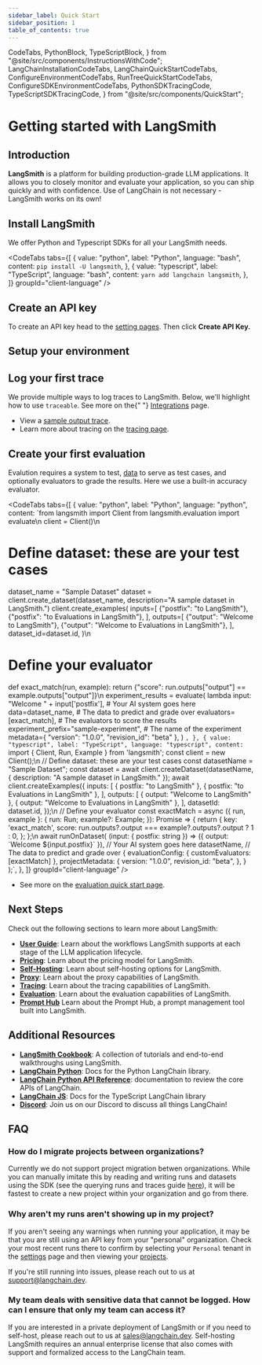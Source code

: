 ```yaml
---
sidebar_label: Quick Start
sidebar_position: 1
table_of_contents: true
---
```


  CodeTabs,
  PythonBlock,
  TypeScriptBlock,
} from "@site/src/components/InstructionsWithCode";
  LangChainInstallationCodeTabs,
  LangChainQuickStartCodeTabs,
  ConfigureEnvironmentCodeTabs,
  RunTreeQuickStartCodeTabs,
  ConfigureSDKEnvironmentCodeTabs,
  PythonSDKTracingCode,
  TypeScriptSDKTracingCode,
} from "@site/src/components/QuickStart";

# Getting started with LangSmith

## Introduction

**LangSmith** is a platform for building production-grade LLM applications. It allows you to closely monitor and evaluate your application, so you can ship quickly and with confidence. Use of LangChain is not necessary - LangSmith works on its own!

## Install LangSmith

We offer Python and Typescript SDKs for all your LangSmith needs.

<CodeTabs
  tabs={[
    {
      value: "python",
      label: "Python",
      language: "bash",
      content: `pip install -U langsmith`,
    },
    {
      value: "typescript",
      label: "TypeScript",
      language: "bash",
      content: `yarn add langchain langsmith`,
    },
  ]}
  groupId="client-language"
/>

## Create an API key

To create an API key head to the [setting pages](https://smith.langchain.com/settings). Then click **Create API Key.**

## Setup your environment

<ConfigureSDKEnvironmentCodeTabs />

## Log your first trace

<p>
  We provide multiple ways to log traces to LangSmith. Below, we'll highlight
  how to use <code>traceable</code>. See more on the{" "}
  <a href="./tracing/integrations">Integrations</a> page.
</p>
<CodeTabs
  tabs={[
    {
      value: "python",
      label: "Python",
      language: "python",
      content: PythonSDKTracingCode(),
    },
    {
      value: "typescript",
      label: "TypeScript",
      language: "typescript",
      content: TypeScriptSDKTracingCode(),
    },
  ]}
  groupId="client-language"
/>

- View a [sample output trace](https://smith.langchain.com/public/b37ca9b1-60cd-4a2a-817e-3c4e4443fdc0/r).
- Learn more about tracing on the [tracing page](/tracing).

## Create your first evaluation

Evalution requires a system to test, [data](evaluation/faq) to serve as test cases, and optionally evaluators to grade the results. Here we use a built-in accuracy evaluator.

<CodeTabs
  tabs={[
    {
      value: "python",
      label: "Python",
      language: "python",
      content: `from langsmith import Client
from langsmith.evaluation import evaluate\n
client = Client()\n
# Define dataset: these are your test cases
dataset_name = "Sample Dataset"
dataset = client.create_dataset(dataset_name, description="A sample dataset in LangSmith.")
client.create_examples(
    inputs=[
        {"postfix": "to LangSmith"},
        {"postfix": "to Evaluations in LangSmith"},
    ],
    outputs=[
        {"output": "Welcome to LangSmith"},
        {"output": "Welcome to Evaluations in LangSmith"},
    ],
    dataset_id=dataset.id,
)\n
# Define your evaluator
def exact_match(run, example):
    return {"score": run.outputs["output"] == example.outputs["output"]}\n
experiment_results = evaluate(
    lambda input: "Welcome " + input['postfix'], # Your AI system goes here
    data=dataset_name, # The data to predict and grade over
    evaluators=[exact_match], # The evaluators to score the results
    experiment_prefix="sample-experiment", # The name of the experiment
    metadata={
      "version": "1.0.0",
      "revision_id": "beta"
    },
)
`,
    },
    {
      value: "typescript",
      label: "TypeScript",
      language: "typescript",
      content: `import { Client, Run, Example } from 'langsmith';
const client = new Client();\n
// Define dataset: these are your test cases
const datasetName = "Sample Dataset";
const dataset = await client.createDataset(datasetName, {
    description: "A sample dataset in LangSmith."
});
await client.createExamples({
    inputs: [
        { postfix: "to LangSmith" },
        { postfix: "to Evaluations in LangSmith" },
    ],
    outputs: [
        { output: "Welcome to LangSmith" },
        { output: "Welcome to Evaluations in LangSmith" },
    ],
    datasetId: dataset.id,
});\n
// Define your evaluator
const exactMatch = async ({ run, example }: { run: Run; example?: Example; }): Promise<EvaluationResult> => {
    return {
        key: 'exact_match',
        score: run.outputs?.output === example?.outputs?.output ? 1 : 0,
    };
};\n
await runOnDataset(
    (input: { postfix: string }) => ({ output: \`Welcome $\{input.postfix\}\` }), // Your AI system goes here
    datasetName, // The data to predict and grade over
    {
        evaluationConfig: { customEvaluators: [exactMatch] },
        projectMetadata: {
            version: "1.0.0",
            revision_id: "beta",
        },
    }
);`,
    },
  ]}
  groupId="client-language"
/>

- See more on the [evaluation quick start page](/evaluation/quickstart).

## Next Steps

Check out the following sections to learn more about LangSmith:

- **[User Guide](/user_guide)**: Learn about the workflows LangSmith supports at each stage of the LLM application lifecycle.
- **[Pricing](/pricing)**: Learn about the pricing model for LangSmith.
- **[Self-Hosting](/category/self-hosting)**: Learn about self-hosting options for LangSmith.
- **[Proxy](/category/proxy)**: Learn about the proxy capabilities of LangSmith.
- **[Tracing](/tracing)**: Learn about the tracing capabilities of LangSmith.
- **[Evaluation](/evaluation)**: Learn about the evaluation capabilities of LangSmith.
- **[Prompt Hub](/category/prompt-hub)** Learn about the Prompt Hub, a prompt management tool built into LangSmith.

## Additional Resources

- **[LangSmith Cookbook](https://github.com/langchain-ai/langsmith-cookbook/tree/main)**: A collection of tutorials and end-to-end walkthroughs using LangSmith.
- **[LangChain Python](https://python.langchain.com/)**: Docs for the Python LangChain library.
- **[LangChain Python API Reference](https://api.python.langchain.com/)**: documentation to review the core APIs of LangChain.
- **[LangChain JS](https://js.langchain.com/docs/)**: Docs for the TypeScript LangChain library
- **[Discord](https://discord.gg/6adMQxSpJS)**: Join us on our Discord to discuss all things LangChain!

## FAQ

### How do I migrate projects between organizations?

Currently we do not support project migration betwen organizations. While you can manually imitate this by reading and writing runs and datasets using the SDK (see the querying runs and traces guide [here](/tracing/faq/querying_traces)), it will be fastest to create a new project within your organization and go from there.

### Why aren't my runs aren't showing up in my project?

If you aren't seeing any warnings when running your application, it may be that you are still using an API key from your "personal" organization. Check your most recent runs there to confirm by selecting your `Personal` tenant in the [settings](https://smith.langchain.com/settings) page and then viewing your [projects](https://smith.langchain.com/projects).

If you're still running into issues, please reach out to us at <a href="mailto:support@langchain.dev">support@langchain.dev</a>.

### My team deals with sensitive data that cannot be logged. How can I ensure that only my team can access it?

If you are interested in a private deployment of LangSmith or if you need to self-host, please reach out to us at <a href="mailto:sales@langchain.dev">sales@langchain.dev</a>. Self-hosting LangSmith requires an annual enterprise license that also comes with support and formalized access to the LangChain team.
